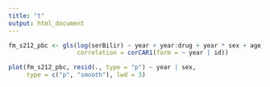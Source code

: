 ```yaml
---
title: "t"
output: html_document
---
```


```r
fm_s212_pbc <- gls(log(serBilir) ~ year + year:drug + year * sex + age, data = pbc2,
                   correlation = corCAR1(form = ~ year | id))

plot(fm_s212_pbc, resid(., type = "p") ~ year | sex, 
     type = c("p", "smooth"), lwd = 3)
```

